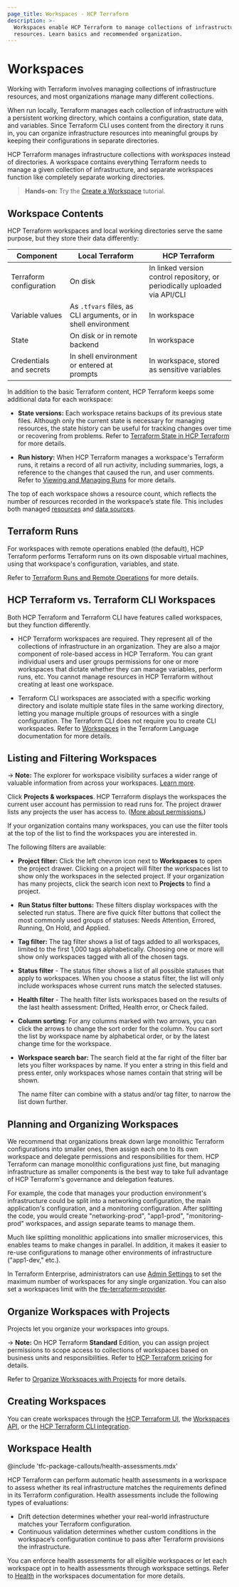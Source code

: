```yaml
---
page_title: Workspaces - HCP Terraform
description: >-
  Workspaces enable HCP Terraform to manage collections of infrastructure
  resources. Learn basics and recommended organization.
---
```


# Workspaces

Working with Terraform involves managing collections of infrastructure resources, and most organizations manage many different collections.

When run locally, Terraform manages each collection of infrastructure with a persistent working directory, which contains a configuration, state data, and variables. Since Terraform CLI uses content from the directory it runs in, you can organize infrastructure resources into meaningful groups by keeping their configurations in separate directories.

HCP Terraform manages infrastructure collections with _workspaces_ instead of directories. A workspace contains everything Terraform needs to manage a given collection of infrastructure, and separate workspaces function like completely separate working directories.

> **Hands-on:** Try the [Create a Workspace](/terraform/tutorials/cloud-get-started/cloud-workspace-create) tutorial.

## Workspace Contents

HCP Terraform workspaces and local working directories serve the same purpose, but they store their data differently:

| Component               | Local Terraform                                               | HCP Terraform                                                            |
| ----------------------- | ------------------------------------------------------------- | -------------------------------------------------------------------------- |
| Terraform configuration | On disk                                                       | In linked version control repository, or periodically uploaded via API/CLI |
| Variable values         | As `.tfvars` files, as CLI arguments, or in shell environment | In workspace                                                               |
| State                   | On disk or in remote backend                                  | In workspace                                                               |
| Credentials and secrets | In shell environment or entered at prompts                    | In workspace, stored as sensitive variables                                |

In addition to the basic Terraform content, HCP Terraform keeps some additional data for each workspace:

- **State versions:** Each workspace retains backups of its previous state files. Although only the current state is necessary for managing resources, the state history can be useful for tracking changes over time or recovering from problems. Refer to [Terraform State in HCP Terraform](/terraform/cloud-docs/workspaces/state) for more details.

- **Run history:** When HCP Terraform manages a workspace's Terraform runs, it retains a record of all run activity, including summaries, logs, a reference to the changes that caused the run, and user comments. Refer to [Viewing and Managing Runs](/terraform/cloud-docs/run/manage) for more details.

<!-- BEGIN: TFC:only name:managed-resources -->
The top of each workspace shows a resource count, which reflects the number of resources recorded in the workspace’s state file. This includes both managed [resources](/terraform/language/resources/syntax) and [data sources](/terraform/language/data-sources).
<!-- END: TFC:only name:managed-resources -->

## Terraform Runs

For workspaces with remote operations enabled (the default), HCP Terraform performs Terraform runs on its own disposable virtual machines, using that workspace's configuration, variables, and state.

Refer to [Terraform Runs and Remote Operations](/terraform/cloud-docs/run/remote-operations) for more details.


## HCP Terraform vs. Terraform CLI Workspaces

Both HCP Terraform and Terraform CLI have features called workspaces, but they function differently.

- HCP Terraform workspaces are required. They represent all of the collections of infrastructure in an organization. They are also a major component of role-based access in HCP Terraform. You can grant individual users and user groups permissions for one or more workspaces that dictate whether they can manage variables, perform runs, etc. You cannot manage resources in HCP Terraform without creating at least one workspace.

- Terraform CLI workspaces are associated with a specific working directory and isolate multiple state files in the same working directory, letting you manage multiple groups of resources with a single configuration. The Terraform CLI does not require you to create CLI workspaces. Refer to [Workspaces](/terraform/language/state/workspaces) in the Terraform Language documentation for more details.

## Listing and Filtering Workspaces

<!-- BEGIN: TFC:only name:explorer-callout -->
-> **Note:**  The explorer for workspace visibility surfaces a wider range of valuable information from across your workspaces. [Learn more](/terraform/cloud-docs/workspaces/explorer).
<!-- END: TFC:only name:explorer-callout -->

Click **Projects & workspaces**. HCP Terraform displays the workspaces the current user account has permission to read runs for. The project drawer lists any projects the user has access to. ([More about permissions.](/terraform/cloud-docs/users-teams-organizations/permissions))

[permissions-citation]: #intentionally-unused---keep-for-maintainers

If your organization contains many workspaces, you can use the filter tools at the top of the list to find the workspaces you are interested in.

The following filters are available:

- **Project filter:** Click the left chevron icon next to **Workspaces** to open the project drawer. Clicking on a project will filter the workspaces list to show only the workspaces in the selected project. If your organization has many projects, click the search icon next to **Projects** to find a project.

- **Run Status filter buttons:** These filters display workspaces with the selected run status. There are five quick filter buttons that collect the most commonly used groups of statuses: Needs Attention, Errored, Running, On Hold, and Applied.

- **Tag filter:** The tag filter shows a list of tags added to all workspaces, limited to the first 1,000 tags alphabetically. Choosing one or more will show only workspaces tagged with all of the chosen tags.
- **Status filter** - The status filter shows a list of all possible statuses that apply to workspaces. When you choose a status filter, the list will only include workspaces whose current runs match the selected statuses. 
- **Health filter** - The health filter lists workspaces based on the results of the last health assessment: Drifted, Health error, or Check failed.
- **Column sorting:** For any columns marked with two arrows, you can click the arrows to change the sort order for the column. You can sort the list by workspace name by alphabetical order, or by the latest change time for the workspace. 
- **Workspace search bar:** The search field at the far right of the filter bar lets you filter workspaces by name. If you enter a string in this field and press enter, only workspaces whose names contain that string will be shown.

  The name filter can combine with a status and/or tag filter, to narrow the list down further.

## Planning and Organizing Workspaces

We recommend that organizations break down large monolithic Terraform configurations into smaller ones, then assign each one to its own workspace and delegate permissions and responsibilities for them. HCP Terraform can manage monolithic configurations just fine, but managing infrastructure as smaller components is the best way to take full advantage of HCP Terraform's governance and delegation features.

For example, the code that manages your production environment's infrastructure could be split into a networking configuration, the main application's configuration, and a monitoring configuration. After splitting the code, you would create "networking-prod", "app1-prod", "monitoring-prod" workspaces, and assign separate teams to manage them.

Much like splitting monolithic applications into smaller microservices, this enables teams to make changes in parallel. In addition, it makes it easier to re-use configurations to manage other environments of infrastructure ("app1-dev," etc.).

In Terraform Enterprise, administrators can use [Admin Settings](/terraform/enterprise/api-docs/admin/settings) to set the maximum number of workspaces for any single organization. You can also set a workspaces limit with the [tfe-terraform-provider](https://registry.terraform.io/providers/hashicorp/tfe/latest/docs/resources/organization#workspace_limit).

## Organize Workspaces with Projects

Projects let you organize your workspaces into groups. 

<!-- BEGIN: TFC:only name:pnp-callout -->
-> **Note:** On HCP Terraform **Standard** Edition, you can assign project permissions to scope access to collections of workspaces based on business units and responsibilities. Refer to [HCP Terraform pricing](https://www.hashicorp.com/products/terraform/pricing) for details.
<!-- END: TFC:only name:pnp-callout -->

Refer to [Organize Workspaces with Projects](/terraform/cloud-docs/projects/manage) for more details.


## Creating Workspaces

You can create workspaces through the [HCP Terraform UI](/terraform/cloud-docs/workspaces/create), the [Workspaces API](/terraform/cloud-docs/api-docs/workspaces), or the [HCP Terraform CLI integration](/terraform/cli/cloud).

## Workspace Health

<!-- BEGIN: TFC:only name:pnp-callout -->
@include 'tfc-package-callouts/health-assessments.mdx'
<!-- END: TFC:only name:pnp-callout -->

HCP Terraform can perform automatic health assessments in a workspace to assess whether its real infrastructure matches the requirements defined in its Terraform configuration. Health assessments include the following types of evaluations:

- Drift detection determines whether your real-world infrastructure matches your Terraform configuration.
- Continuous validation determines whether custom conditions in the workspace’s configuration continue to pass after Terraform provisions the infrastructure.

You can enforce health assessments for all eligible workspaces or let each workspace opt in to health assessments through workspace settings. Refer to [Health](/terraform/cloud-docs/workspaces/health) in the workspaces documentation for more details.
